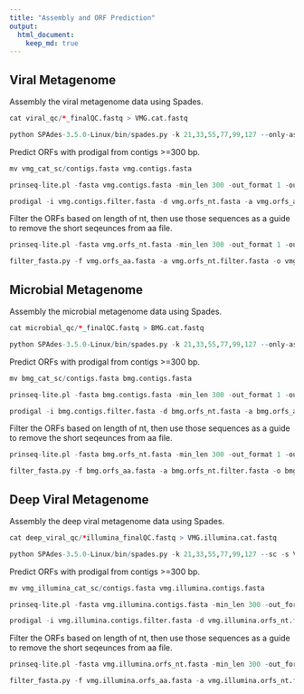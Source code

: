 ```yaml
---
title: "Assembly and ORF Prediction"
output:
  html_document:
    keep_md: true
---
```


## Viral Metagenome

Assembly the viral metagenome data using Spades.

```r
cat viral_qc/*_finalQC.fastq > VMG.cat.fastq

python SPAdes-3.5.0-Linux/bin/spades.py -k 21,33,55,77,99,127 --only-assembler --sc -s VMG.cat.fastq -m 60000 -t 2 -o vmg_cat_sc
```

Predict ORFs with prodigal from contigs >=300 bp.

```r
mv vmg_cat_sc/contigs.fasta vmg.contigs.fasta

prinseq-lite.pl -fasta vmg.contigs.fasta -min_len 300 -out_format 1 -out_good vmg.contigs.filter

prodigal -i vmg.contigs.filter.fasta -d vmg.orfs_nt.fasta -a vmg.orfs_aa.fasta -p meta 
```

Filter the ORFs based on length of nt, then use those sequences as a guide to remove the short seqeunces from aa file.

```r
prinseq-lite.pl -fasta vmg.orfs_nt.fasta -min_len 300 -out_format 1 -out_good vmg.orfs_nt.filter

filter_fasta.py -f vmg.orfs_aa.fasta -a vmg.orfs_nt.filter.fasta -o vmg.orfs_aa.filter.fasta
```

## Microbial Metagenome

Assembly the microbial metagenome data using Spades.

```r
cat microbial_qc/*_finalQC.fastq > BMG.cat.fastq

python SPAdes-3.5.0-Linux/bin/spades.py -k 21,33,55,77,99,127 --only-assembler --sc -s BMG.cat.fastq -m 200000 -t 2 -o bmg_cat_sc
```

Predict ORFs with prodigal from contigs >=300 bp.

```r
mv bmg_cat_sc/contigs.fasta bmg.contigs.fasta

prinseq-lite.pl -fasta bmg.contigs.fasta -min_len 300 -out_format 1 -out_good bmg.contigs.filter

prodigal -i bmg.contigs.filter.fasta -d bmg.orfs_nt.fasta -a bmg.orfs_aa.fasta -p meta 
```

Filter the ORFs based on length of nt, then use those sequences as a guide to remove the short seqeunces from aa file.

```r
prinseq-lite.pl -fasta bmg.orfs_nt.fasta -min_len 300 -out_format 1 -out_good bmg.orfs_nt.filter

filter_fasta.py -f bmg.orfs_aa.fasta -a bmg.orfs_nt.filter.fasta -o bmg.orfs_aa.filter.fasta
```

## Deep Viral Metagenome

Assembly the deep viral metagenome data using Spades.

```r
cat deep_viral_qc/*illumina_finalQC.fastq > VMG.illumina.cat.fastq

python SPAdes-3.5.0-Linux/bin/spades.py -k 21,33,55,77,99,127 --sc -s VMG.illumina.cat.fastq -m 250000 -t 2 -o vmg_illumina_cat_sc
```

Predict ORFs with prodigal from contigs >=300 bp.

```r
mv vmg_illumina_cat_sc/contigs.fasta vmg.illumina.contigs.fasta

prinseq-lite.pl -fasta vmg.illumina.contigs.fasta -min_len 300 -out_format 1 -out_good vmg.illumina.contigs.filter

prodigal -i vmg.illumina.contigs.filter.fasta -d vmg.illumina.orfs_nt.fasta -a vmg.illumina.orfs_aa.fasta -p meta 
```

Filter the ORFs based on length of nt, then use those sequences as a guide to remove the short seqeunces from aa file.

```r
prinseq-lite.pl -fasta vmg.illumina.orfs_nt.fasta -min_len 300 -out_format 1 -out_good vmg.illumina.orfs_nt.filter

filter_fasta.py -f vmg.illumina.orfs_aa.fasta -a vmg.illumina.orfs_nt.filter.fasta -o vmg.illumina.orfs_aa.filter.fasta
```
